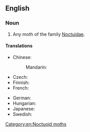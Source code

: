 ==English==

===Noun===
{{en-noun}}

# Any moth of the family [[Noctuidae]].

====Translations====
{{trans-top|moth of family Noctuidae}}
* Chinese:
*: Mandarin: {{t+|cmn|夜蛾|tr=yè'é|sc=Hani}}
* Czech: {{t+|cs|můra|f}}
* Finnish: {{t+|fi|yökkönen}}
* French: {{t+|fr|noctuelle|f}}
{{trans-mid}}
* German: {{t+|de|Eule|f}}
* Hungarian: {{t+|hu|bagolylepke}}
* Japanese: {{t|ja|夜蛾|tr=やが, yaga}}
* Swedish: {{t|sv|nattfly|n}}
{{trans-bottom}}

[[Category:en:Noctuoid moths]]